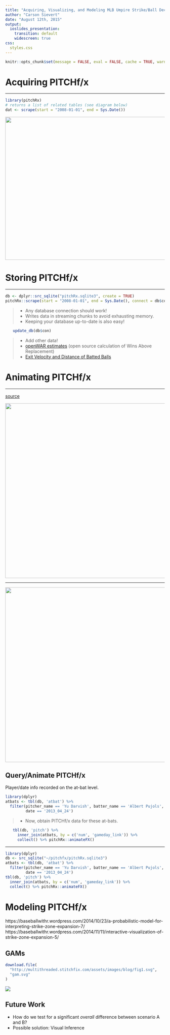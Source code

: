 ```yaml
---
title: "Acquiring, Visualizing, and Modeling MLB Umpire Strike/Ball Decisions with PITCHf/x Data"
author: "Carson Sievert"
date: "August 12th, 2015"
output:
  ioslides_presentation:
    transition: default
    widescreen: true
css:
  styles.css
---
```


```r
knitr::opts_chunk$set(message = FALSE, eval = FALSE, cache = TRUE, warning = FALSE)
```

# Acquiring PITCHf/x

---

```r
library(pitchRx)
# returns a list of related tables (see diagram below)
dat <- scrape(start = "2008-01-01", end = Sys.Date())
```

<div align="center">
  <img src="tables.png" width="900" height="450" />
</div>

# Storing PITCHf/x

---

```r
db <- dplyr::src_sqlite("pitchRx.sqlite3", create = TRUE)
pitchRx::scrape(start = "2008-01-01", end = Sys.Date(), connect = db$con)
```

> - Any database connection should work!
> - Writes data in streaming chunks to avoid exhausting memory.
> - Keeping your database up-to-date is also easy!

<ul class="build">
```r
update_db(db$con)
```
</ul>

> - Add other data!
    * [openWAR estimates](https://baseballwithr.wordpress.com/2014/06/30/pitchrx-meet-openwar-4/) (open source calculation of Wins Above Replacement)
    * [Exit Velocity and Distance of Batted Balls](https://baseballwithr.wordpress.com/2015/07/15/obtaining-exit-velocity-and-distance-of-batted-balls/)

# Animating PITCHf/x

---

[source](https://www.reddit.com/r/baseball/comments/1d2z6d/all_of_darvishs_primary_pitches_at_once/)

<div align="center">
  <img src="yu.gif" width="800" height="550">
</div>

---

<div align="center">
  <img src="patent1.png" width="800" height="550">
</div>

## Query/Animate PITCHf/x

Player/date info recorded on the at-bat level.

```r
library(dplyr)
atbats <- tbl(db, 'atbat') %>%
  filter(pitcher_name == 'Yu Darvish', batter_name == 'Albert Pujols', 
         date == '2013_04_24')
```

> - Now, obtain PITCHf/x data for these at-bats.

<ul class="build">
```r
tbl(db, 'pitch') %>%
  inner_join(atbats, by = c('num', 'gameday_link')) %>%
  collect() %>% pitchRx::animateFX()
```
</ul>

---

```r
library(dplyr)
db <- src_sqlite("~/pitchfx/pitchRx.sqlite3")
atbats <- tbl(db, 'atbat') %>%
  filter(pitcher_name == 'Yu Darvish', batter_name == 'Albert Pujols', 
         date == '2013_04_24')
tbl(db, 'pitch') %>%
  inner_join(atbats, by = c('num', 'gameday_link')) %>%
  collect() %>% pitchRx::animateFX()
```

# Modeling PITCHf/x

https://baseballwithr.wordpress.com/2014/10/23/a-probabilistic-model-for-interpreting-strike-zone-expansion-7/
https://baseballwithr.wordpress.com/2014/11/11/interactive-visualization-of-strike-zone-expansion-5/


## GAMs

```r
download.file(
  "http://multithreaded.stitchfix.com/assets/images/blog/fig1.svg",
  "gam.svg"
)
```

<img src = "gam.svg" />



## Future Work

* How do we test for a significant _overall_ difference between scenario A and B?
* Possible solution: Visual Inference
